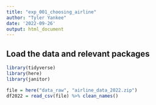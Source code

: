 ```yaml
---
title: "exp_001_choosing_airline"
author: "Tyler Yankee"
date: '2022-09-26'
output: html_document
---
```


## Load the data and relevant packages
```r
library(tidyverse)
library(here)
library(janitor)

file = here("data_raw", "airline_data_2022.zip")
df2022 = read_csv(file) %>% clean_names()

```